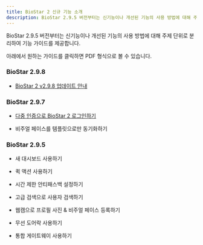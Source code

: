 ```yaml
---
title: BioStar 2 신규 기능 소개
description: BioStar 2.9.5 버전부터는 신기능이나 개선된 기능의 사용 방법에 대해 주제 단위로 분리하여 기능 가이드를 제공합니다.
---
```


BioStar 2.9.5 버전부터는 신기능이나 개선된 기능의 사용 방법에 대해 주제 단위로 분리하여 기능 가이드를 제공합니다.

아래에서 원하는 가이드를 클릭하면 PDF 형식으로 볼 수 있습니다.

### BioStar 2.9.8

  * [BioStar 2 v2.9.8 업데이트 안내](298)

### BioStar 2.9.7 

  * [다중 인증으로 BioStar 2 로그인하기](297-1)

  * 비주얼 페이스를 템플릿으로만 동기화하기 

### BioStar 2.9.5 

  * 새 대시보드 사용하기

  * 퀵 액션 사용하기

  * 시간 제한 안티패스백 설정하기

  * 고급 검색으로 사용자 검색하기

  * 웹캠으로 프로필 사진 & 비주얼 페이스 등록하기

  * 무선 도어락 사용하기

  * 통합 게이트웨이 사용하기
